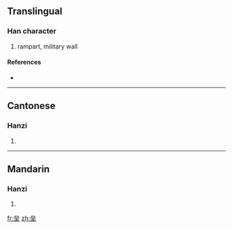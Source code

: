 {{also|壘}}
==Translingual==

===Han character===
{{Han char|rn=32|rad=土|as=06|sn=9|four=|canj=戈戈戈土 (IIIG)}}

# rampart, military wall

====References====
* {{Han ref|kx=0227.390|dkj=05039|dj=0463.240|hdz=10442.130|uh=5792|ud=22418}}

----

==Cantonese==

===Hanzi===
{{yue-hanzi|jyut=|y=leui5|tra=壘}}

# {{defn|Cantonese}}

----

==Mandarin==

===Hanzi===
{{cmn-hanzi|tra=壘|pin=[[lěi]] ([[lei3]])|wg=lei<sup>3</sup>}}

# {{defn|Mandarin}}

[[fr:垒]]
[[zh:垒]]